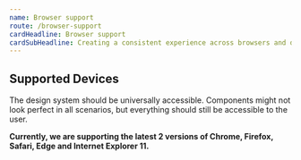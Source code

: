 ```yaml
---
name: Browser support
route: /browser-support
cardHeadline: Browser support
cardSubHeadline: Creating a consistent experience across browsers and devices.
---
```


## Supported Devices

The design system should be universally accessible. Components might not look perfect in all scenarios, but everything
should still be accessible to the user.

**Currently, we are supporting the latest 2 versions of Chrome, Firefox, Safari, Edge and Internet Explorer 11.**
